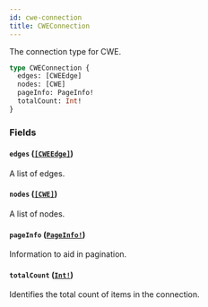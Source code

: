```yaml
---
id: cwe-connection
title: CWEConnection
---
```


The connection type for CWE.

```graphql
type CWEConnection {
  edges: [CWEEdge]
  nodes: [CWE]
  pageInfo: PageInfo!
  totalCount: Int!
}
```

### Fields

#### `edges` ([`[CWEEdge]`](/docs/api/objects/cwe-edge))

A list of edges.

#### `nodes` ([`[CWE]`](/docs/api/objects/cwe))

A list of nodes.

#### `pageInfo` ([`PageInfo!`](/docs/api/objects/page-info))

Information to aid in pagination.

#### `totalCount` ([`Int!`](/docs/api/scalars/int))

Identifies the total count of items in the connection.
